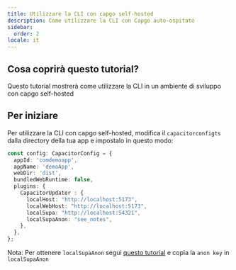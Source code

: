 ```yaml
---
title: Utilizzare la CLI con capgo self-hosted
description: Come utilizzare la CLI con Capgo auto-ospitato
sidebar:
  order: 2
locale: it
---
```


## Cosa coprirà questo tutorial?

Questo tutorial mostrerà come utilizzare la CLI in un ambiente di sviluppo con capgo self-hosted

## Per iniziare

Per utilizzare la CLI con capgo self-hosted, modifica il `capacitorconfigts` dalla directory della tua app e impostalo in questo modo:

```ts
const config: CapacitorConfig = {
  appId: 'comdemoapp',
  appName: 'demoApp',
  webDir: 'dist',
  bundledWebRuntime: false,
  plugins: {
    CapacitorUpdater : {
      localHost: "http://localhost:5173",
      localWebHost: "http://localhost:5173",
      localSupa: "http://localhost:54321",
      localSupaAnon: "see_notes",
    },
  },
};
```

Nota: Per ottenere `localSupaAnon` segui [questo tutorial](/docs/self-hosted/local-dev/getting-started/) e copia la `anon key` in `localSupaAnon`